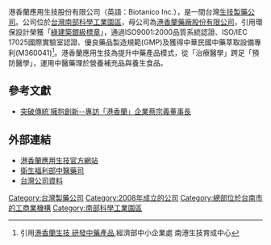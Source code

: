 {{Infobox company
| name = 港香蘭應用生技股份有限公司
| name_en = Biotanico Inc.
| type = [[股份有限公司|股份有限公司]]
| trading_name = 港香蘭應用生技
| local_code_name = TW
| local_code = 80592126
| foundation = {{Start date and age|df=yes|2008}}
| founder = [[蔡宗義|蔡宗義]]
| key_people = [[董事長|董事長]]：[[港香蘭|港香蘭藥廠股份有限公司]]
| location = {{ROC-TW}}<br>[[台南市|台南市]][[新市區_(臺南市)|新市區]]南科一路1號
| area_served = {{TWN}}
| industry = [[藥物製劑|藥物製造]]業
| products = 中成藥<br>營養補充品
| assets = [[新台幣|新台幣]]600,000,000元
| capital = [[新台幣|新台幣]]360,000,000元
| parent = [[港香蘭|港香蘭藥廠股份有限公司]]
| slogan = 活力，舞動人生
| homepage = [http://www.biotanico.com.tw www.biotanico.com.tw]
}}

港香蘭應用生技股份有限公司（英語：Biotanico Inc.），是一間台灣[[生技|生技]][[制药工程|製藥公司]]。公司位於[[台灣|台灣]][[南部科學工業園區|南部科學工業園區]]，母公司為[[港香蘭|港香蘭藥廠股份有限公司]]，引用環保設計榮獲「[[綠建築|綠建築銀級標章]]」，通過ISO9001:2000品質系統認證、ISO/IEC 17025國際實驗室認證、優良藥品製造規範(GMP)及獲得中華民國中藥萃取設備專利(M360041)<ref>引用[http://www.nbic.org.tw/newsDetail.aspx?NEWS_ID=4212 港香蘭生技 研發中藥產品]{{Dead link|date=2020年1月 |bot=InternetArchiveBot |fix-attempted=yes }},經濟部中小企業處 南港生技育成中心</ref>。港香蘭應用生技為提升中藥產品模式，從「治療醫學」跨足「預防醫學」，運用中醫藥理於營養補充品與養生食品。

== 參考文獻 ==
{{reflist}}
*[http://webap.rsh.ncku.edu.tw/mag/article_view.php?mcateid=64&serno=3 突破傳統˙擁抱創新--專訪「港香蘭」企業蔡宗義董事長] {{Wayback|url=http://webap.rsh.ncku.edu.tw/mag/article_view.php?mcateid=64&serno=3 |date=20180906084250 }}

== 外部連結 ==
*[http://www.biotanico.com.tw/ 港香蘭應用生技官方網站] {{Wayback|url=http://www.biotanico.com.tw/ |date=20210123111348 }}
*[http://www.mohw.gov.tw/CHT/DOCMAP/ 衛生福利部中醫藥司] {{Wayback|url=http://www.mohw.gov.tw/CHT/DOCMAP/ |date=20150830141124 }}
*[http://company.g0v.ronny.tw/id/80592126 台灣公司資料]

[[Category:台灣製藥公司|Category:台灣製藥公司]]
[[Category:2008年成立的公司|Category:2008年成立的公司]]
[[Category:總部位於台南市的工商業機構|Category:總部位於台南市的工商業機構]]
[[Category:南部科學工業園區|Category:南部科學工業園區]]